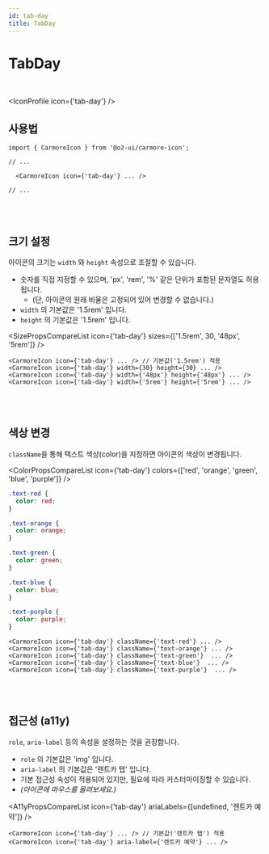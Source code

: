 ```yaml
---
id: tab-day
title: TabDay
---
```




# TabDay

<br />

<IconProfile icon={'tab-day'} />

## 사용법

```tsx
import { CarmoreIcon } from '@o2-ui/carmore-icon';

// ...

  <CarmoreIcon icon={'tab-day'} ... />

// ...
```

<br />
<br />

## 크기 설정

아이콘의 크기는 `width` 와 `height` 속성으로 조절할 수 있습니다.

- 숫자를 직접 지정할 수 있으며, 'px', 'rem', '%' 같은 단위가 포함된 문자열도 허용됩니다.
  - (단, 아이콘의 원래 비율은 고정되어 있어 변경할 수 없습니다.)
- `width` 의 기본값은 '1.5rem' 입니다.
- `height` 의 기본값은 '1.5rem' 입니다.

<SizePropsCompareList icon={'tab-day'} sizes={['1.5rem', 30, '48px', '5rem']} />

```tsx
<CarmoreIcon icon={'tab-day'} ... /> // 기본값('1.5rem') 적용
<CarmoreIcon icon={'tab-day'} width={30} height={30} ... />
<CarmoreIcon icon={'tab-day'} width={'48px'} height={'48px'} ... />
<CarmoreIcon icon={'tab-day'} width={'5rem'} height={'5rem'} ... />
```

<br />
<br />

## 색상 변경

`className`을 통해 텍스트 색상(color)을 지정하면 아이콘의 색상이 변경됩니다.

<ColorPropsCompareList icon={'tab-day'} colors={['red', 'orange', 'green', 'blue', 'purple']} />

```css
.text-red {
  color: red;
}

.text-orange {
  color: orange;
}

.text-green {
  color: green;
}

.text-blue {
  color: blue;
}

.text-purple {
  color: purple;
}
```

```tsx
<CarmoreIcon icon={'tab-day'} className={'text-red'} ... />
<CarmoreIcon icon={'tab-day'} className={'text-orange'} ... />
<CarmoreIcon icon={'tab-day'} className={'text-green'}  ... />
<CarmoreIcon icon={'tab-day'} className={'text-blue'}  ... />
<CarmoreIcon icon={'tab-day'} className={'text-purple'}  ... />
```

<br />
<br />

## 접근성 (a11y)

`role`, `aria-label` 등의 속성을 설정하는 것을 권장합니다.

- `role` 의 기본값은 'img' 입니다.
- `aria-label` 의 기본값은 '렌트카 탭' 입니다.
- 기본 접근성 속성이 적용되어 있지만, 필요에 따라 커스터마이징할 수 있습니다.
- _(아이콘에 마우스를 올려보세요.)_

<A11yPropsCompareList icon={'tab-day'} ariaLabels={[undefined, '렌트카 예약']} />

```tsx
<CarmoreIcon icon={'tab-day'} ... /> // 기본값('렌트카 탭') 적용
<CarmoreIcon icon={'tab-day'} aria-label={'렌트카 예약'} ... />
```
